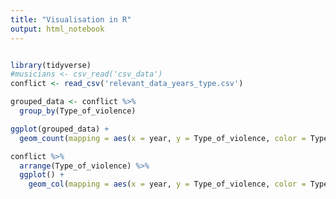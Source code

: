 ```yaml
---
title: "Visualisation in R"
output: html_notebook
---
```

```r

```


```r
library(tidyverse)
#musicians <- csv_read('csv_data')
conflict <- read_csv('relevant_data_years_type.csv')
```

```r
grouped_data <- conflict %>%
  group_by(Type_of_violence)


```


```r
ggplot(grouped_data) + 
  geom_count(mapping = aes(x = year, y = Type_of_violence, color = Type_of_violence))
```

```r
conflict %>%
  arrange(Type_of_violence) %>%
  ggplot() +
    geom_col(mapping = aes(x = year, y = Type_of_violence, color = Type_of_violence), position='stack')
```

